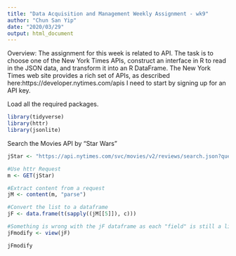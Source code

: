 ```yaml
---
title: "Data Acquisition and Management Weekly Assignment - wk9"
author: "Chun San Yip"
date: "2020/03/29"
output: html_document
---
```

  
Overview:
The assignment for this week is related to API. 
The task is to choose one of the New York Times APIs, construct an interface in R to read in the JSON data, and transform it into an R DataFrame.
The New York Times web site provides a rich set of APIs, as described here:https://developer.nytimes.com/apis 
I need to start by signing up for an API key.

Load all the required packages.
```r
library(tidyverse)
library(httr)
library(jsonlite)
```

Search the Movies API by "Star Wars"
```r
jStar <- "https://api.nytimes.com/svc/movies/v2/reviews/search.json?query=star wars&api-key=xKfN6XkV5Uzt3DzbxpuGuP6tw7DAr4oD"

#Use httr Request
m <- GET(jStar)

#Extract content from a request
jM <- content(m, "parse")

#Convert the list to a dataframe 
jF <- data.frame(t(sapply((jM[[5]]), c)))

#Something is wrong with the jF dataframe as each "field" is still a list, I have to convert by usinng the view function
jFmodify <- view(jF)

jFmodify
          
```